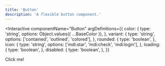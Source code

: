 ```yaml
---
title: 'Button'
description: 'A flexible button component.'
---
```



<Interactive
  componentName="Button"
  argDefinitions={{
    color: {
      type: 'string',
      options: Object.values({ ...BaseColor }),
    },
    variant: {
      type: 'string',
      options: ['contained', 'outlined', 'colored'],
    },
    rounded: {
      type: 'boolean',
    },
    icon: {
      type: 'string',
      options: ['mdi:star', 'mdi:check', 'mdi:login'],
    },
    loading: {
      type: 'boolean',
    },
    disabled: {
      type: 'boolean',
    },
  }}
>
  Click me!
</Interactive>

<TypeDoc />
